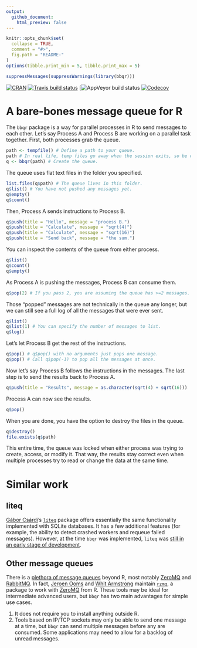 ```yaml
---
output:
  github_document:
    html_preview: false
---
```


<!-- README.md is generated from README.Rmd. Please edit that file -->

```r
knitr::opts_chunk$set(
  collapse = TRUE,
  comment = "#>",
  fig.path = "README-"
)
options(tibble.print_min = 5, tibble.print_max = 5)
```

```r
suppressMessages(suppressWarnings(library(bbqr)))
```

[![CRAN](http://www.r-pkg.org/badges/version/bbqr)](http://cran.r-project.org/package=bbqr) [![Travis build status](https://travis-ci.org/wlandau/bbqr.svg?branch=master)](https://travis-ci.org/wlandau/bbqr) [![AppVeyor build status](https://ci.appveyor.com/api/projects/status/github/wlandau/bbqr?branch=master&svg=true) [![Codecov](https://codecov.io/github/wlandau/bbqr/coverage.svg?branch=master)](https://codecov.io/github/wlandau/bbqr?branch=master)

# A bare-bones message queue for R

The `bbqr` package is a way for parallel processes in R to send messages to each other. Let's say Process A and Process B are working on a parallel task together. First, both processes grab the queue.

```r
path <- tempfile() # Define a path to your queue.
path # In real life, temp files go away when the session exits, so be careful.
q <- bbqr(path) # Create the queue.
```

The queue uses flat text files in the folder you specified.

```r
list.files(q$path) # The queue lives in this folder.
q$list() # You have not pushed any messages yet.
q$empty()
q$count()
```

Then, Process A sends instructions to Process B.

```r
q$push(title = "Hello", message = "process B.")
q$push(title = "Calculate", message = "sqrt(4)")
q$push(title = "Calculate", message = "sqrt(16)")
q$push(title = "Send back", message = "the sum.")
```

You can inspect the contents of the queue from either process.

```r
q$list()
q$count()
q$empty()
```

As Process A is pushing the messages, Process B can consume them.

```r
q$pop(2) # If you pass 2, you are assuming the queue has >=2 messages.
```

Those "popped" messages are not technically in the queue any longer, but we can still see a full log of all the messages that were ever sent.


```r
q$list()
q$list(1) # You can specify the number of messages to list.
q$log()
```

Let's let Process B get the rest of the instructions.


```r
q$pop() # q$pop() with no arguments just pops one message.
q$pop() # Call q$pop(-1) to pop all the messages at once.
```

Now let's say Process B follows the instructions in the messages. The last step is to send the results back to Process A.

```r
q$push(title = "Results", message = as.character(sqrt(4) + sqrt(16)))
```

Process A can now see the results.

```r
q$pop()
```

When you are done, you have the option to destroy the files in the queue.

```r
q$destroy()
file.exists(q$path)
```

This entire time, the queue was locked when either process was trying to create, access, or modify it. That way, the results stay correct even when multiple processes try to read or change the data at the same time.

# Similar work

## liteq

[Gábor Csárdi](https://github.com/gaborcsardi)'s [`liteq`](https://github.com/r-lib/liteq) package offers essentially the same functionality implemented with SQLite databases. It has a few additional features (for example, the ability to detect crashed workers and requeue failed messages). However, at the time `bbqr` was implemented, `liteq` was [still in an early stage of development](https://github.com/r-lib/liteq/issues/17).

## Other message queues

There is a [plethora of message queues](http://queues.io/) beyond R, most notably [ZeroMQ](http://zeromq.org) and [RabbitMQ](https://www.rabbitmq.com/). In fact, [Jeroen Ooms](http://github.com/jeroen) and [Whit Armstrong](https://github.com/armstrtw) maintain [`rzmq`](https://github.com/ropensci/rzmq), a package to work with [ZeroMQ](http://zeromq.org) from R. These tools may be ideal for intermediate advanced users, but `bbqr` has two main advantages for simple use cases.

1. It does not require you to install anything outside R.
2. Tools based on IP/TCP sockets may only be able to send one message at a time, but `bbqr` can send multiple messages before any are consumed. Some applications may need to allow for a backlog of unread messages.
